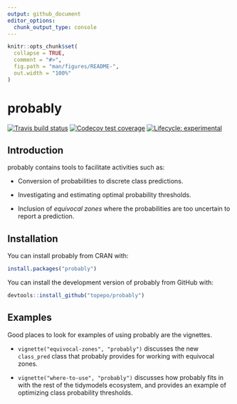 ```yaml
---
output: github_document
editor_options: 
  chunk_output_type: console
---
```


<!-- README.md is generated from README.Rmd. Please edit that file -->

```r
knitr::opts_chunk$set(
  collapse = TRUE,
  comment = "#>",
  fig.path = "man/figures/README-",
  out.width = "100%"
)
```

# probably

[![Travis build status](https://travis-ci.org/tidymodels/probably.svg?branch=master)](https://travis-ci.org/tidymodels/probably)
[![Codecov test coverage](https://codecov.io/gh/tidymodels/probably/branch/master/graph/badge.svg)](https://codecov.io/gh/tidymodels/probably?branch=master)
[![Lifecycle: experimental](https://img.shields.io/badge/lifecycle-experimental-orange.svg)](https://www.tidyverse.org/lifecycle/#experimental)

## Introduction

probably contains tools to facilitate activities such as:

* Conversion of probabilities to discrete class predictions.

* Investigating and estimating optimal probability thresholds.

* Inclusion of _equivocal zones_ where the probabilities are too uncertain to report a prediction.

## Installation

You can install probably from CRAN with:

```r
install.packages("probably")
```

You can install the development version of probably from GitHub with:

```r
devtools::install_github("topepo/probably")
```

## Examples

Good places to look for examples of using probably are the vignettes.

* `vignette("equivocal-zones", "probably")` discusses the new `class_pred` class that probably provides for working with equivocal zones.

* `vignette("where-to-use", "probably")` discusses how probably fits in with the rest of the tidymodels ecosystem, and provides an example of optimizing class probability thresholds.
